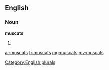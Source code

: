 ==English==

===Noun===
'''muscats'''

# {{plural of|muscat}}

[[Category:English plurals]]

[[ar:muscats]]
[[fr:muscats]]
[[mg:muscats]]
[[my:muscats]]